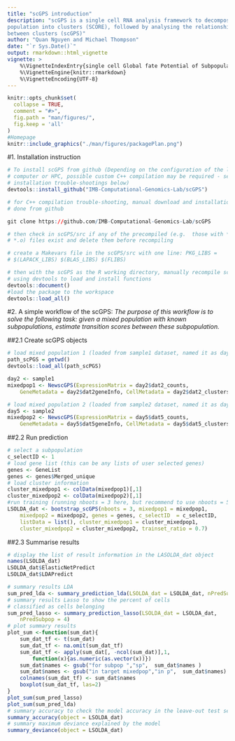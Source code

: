 ```yaml
---
title: "scGPS introduction"
description: "scGPS is a single cell RNA analysis framework to decompose a mixed
population into clusters (SCORE), followed by analysing the relationship
between clusters (scGPS)"
author: "Quan Nguyen and Michael Thompson"
date: "`r Sys.Date()`"
output: rmarkdown::html_vignette
vignette: >
    %\VignetteIndexEntry{single cell Global fate Potential of Subpopulations}
    %\VignetteEngine{knitr::rmarkdown}
    %\VignetteEncoding{UTF-8}
---
```


```r
knitr::opts_chunk$set(
  collapse = TRUE,
  comment = "#>",
  fig.path = "man/figures/",
  fig.keep = 'all'
)
#Homepage 
knitr::include_graphics("./man/figures/packagePlan.png")
```

#1. Installation instruction

```r
# To install scGPS from github (Depending on the configuration of the local
# computer or HPC, possible custom C++ compilation may be required - see
# installation trouble-shootings below)
devtools::install_github("IMB-Computational-Genomics-Lab/scGPS")

# for C++ compilation trouble-shooting, manual download and installation can be
# done from github

git clone https://github.com/IMB-Computational-Genomics-Lab/scGPS

# then check in scGPS/src if any of the precompiled (e.g.  those with *.so and
# *.o) files exist and delete them before recompiling

# create a Makevars file in the scGPS/src with one line: PKG_LIBS =
# $(LAPACK_LIBS) $(BLAS_LIBS) $(FLIBS)

# then with the scGPS as the R working directory, manually recompile scGPS in R
# using devtools to load and install functions
devtools::document()
#load the package to the workspace 
devtools::load_all()

```

#2. A simple workflow of the scGPS: 
*The purpose of this workflow is to solve the following task: *
*given a mixed population with known subpopulations, *
*estimate transition scores between these subpopulation.*

##2.1 Create scGPS objects
```r

# load mixed population 1 (loaded from sample1 dataset, named it as day2)
path_scPGS = getwd()
devtools::load_all(path_scPGS) 

day2 <- sample1
mixedpop1 <- NewscGPS(ExpressionMatrix = day2$dat2_counts,
    GeneMetadata = day2$dat2geneInfo, CellMetadata = day2$dat2_clusters)

# load mixed population 2 (loaded from sample2 dataset, named it as day5)
day5 <- sample2
mixedpop2 <- NewscGPS(ExpressionMatrix = day5$dat5_counts,
    GeneMetadata = day5$dat5geneInfo, CellMetadata = day5$dat5_clusters)

```
##2.2 Run prediction
```r

# select a subpopulation
c_selectID <- 1
# load gene list (this can be any lists of user selected genes)
genes <- GeneList
genes <- genes$Merged_unique
# load cluster information 
cluster_mixedpop1 <- colData(mixedpop1)[,1]
cluster_mixedpop2 <- colData(mixedpop2)[,1]
#run training (running nboots = 3 here, but recommend to use nboots = 50-100)
LSOLDA_dat <- bootstrap_scGPS(nboots = 3, mixedpop1 = mixedpop1, 
    mixedpop2 = mixedpop2, genes = genes, c_selectID  = c_selectID,
    listData = list(), cluster_mixedpop1 = cluster_mixedpop1, 
    cluster_mixedpop2 = cluster_mixedpop2, trainset_ratio = 0.7)

```
##2.3 Summarise results 
```r

# display the list of result information in the LASOLDA_dat object 
names(LSOLDA_dat)
LSOLDA_dat$ElasticNetPredict
LSOLDA_dat$LDAPredict

# summary results LDA
sum_pred_lda <- summary_prediction_lda(LSOLDA_dat = LSOLDA_dat, nPredSubpop = 4)
# summary results Lasso to show the percent of cells
# classified as cells belonging 
sum_pred_lasso <- summary_prediction_lasso(LSOLDA_dat = LSOLDA_dat,
    nPredSubpop = 4)
# plot summary results 
plot_sum <-function(sum_dat){
    sum_dat_tf <- t(sum_dat)
    sum_dat_tf <- na.omit(sum_dat_tf)
    sum_dat_tf <- apply(sum_dat[, -ncol(sum_dat)],1,
        function(x){as.numeric(as.vector(x))})
    sum_dat$names <- gsub("for subpop ","sp",  sum_dat$names )
    sum_dat$names <- gsub("in target mixedpop","in p",  sum_dat$names) 
    colnames(sum_dat_tf) <- sum_dat$names
    boxplot(sum_dat_tf, las=2)
}
plot_sum(sum_pred_lasso)
plot_sum(sum_pred_lda)
# summary accuracy to check the model accuracy in the leave-out test set 
summary_accuracy(object = LSOLDA_dat)
# summary maximum deviance explained by the model 
summary_deviance(object = LSOLDA_dat)

```
